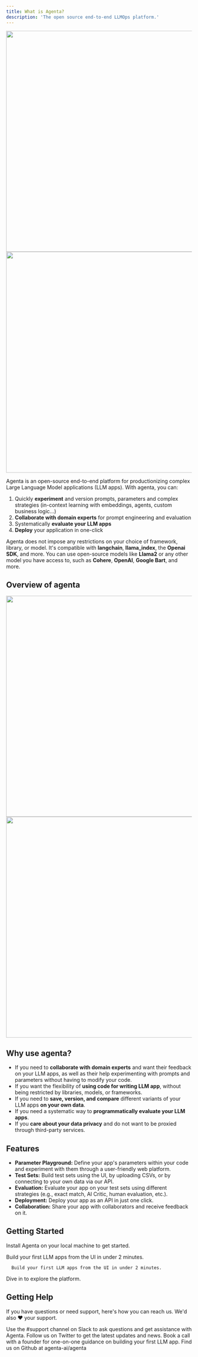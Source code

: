 ```yaml
---
title: What is Agenta?
description: 'The open source end-to-end LLMOps platform.'
---
```

<img className="dark:hidden" height="600" src="/images/agenta_mockup_whitebg.png" />
<img className="hidden dark:block" height="600" src="/images/agenta_mockup_blackbg.png" />

Agenta is an open-source end-to-end platform for productionizing complex Large Language Model applications (LLM apps). With agenta, you can:

1. Quickly **experiment** and version prompts, parameters and complex strategies (in-context learning with embeddings, agents, custom business logic...) 
2. **Collaborate with domain experts** for prompt engineering and evaluation
3. Systematically **evaluate your LLM apps**
4. **Deploy** your application in one-click

Agenta does not impose any restrictions on your choice of framework, library, or model. It's compatible with **langchain**, **llama_index**, the **Openai SDK**, and more. You can use open-source models like **Llama2** or any other model you have access to, such as **Cohere**, **OpenAI**, **Google Bart**, and more.

## Overview of agenta 

<img className="dark:hidden" height="600" src="/images/agenta_highlevel_whitebg.png" />
<img className="hidden dark:block" height="600" src="/images/agenta_highlevel_blackbg.png" />

## Why use agenta?

- If you need to **collaborate with domain experts** and want their feedback on your LLM apps, as well as their help experimenting with prompts and parameters without having to modify your code.
- If you want the flexibility of **using code for writing LLM app**, without being restricted by libraries, models, or frameworks.
- If you need to **save, version, and compare** different variants of your LLM apps **on your own data**.
- If you need a systematic way to **programmatically evaluate your LLM apps**.
- If you **care about your data privacy** and do not want to be proxied through third-party services.

## Features

- **Parameter Playground:** Define your app's parameters within your code and experiment with them through a user-friendly web platform.
- **Test Sets:** Build test sets using the UI, by uploading CSVs, or by connecting to your own data via our API.
- **Evaluation:** Evaluate your app on your test sets using different strategies (e.g., exact match, AI Critic, human evaluation, etc.).
- **Deployment:** Deploy your app as an API in just one click.
- **Collaboration:** Share your app with collaborators and receive feedback on it.


## Getting Started

<CardGroup cols={2}>
  <Card
    title="Installation"
    icon="screwdriver-wrench"
    href="/installation"
    color="#FF5733">
      Install Agenta on your local machine to get started.
  </Card>

  <Card
    title="Getting Started from the UI"
    icon="stars"
    href="getting-started-ui"
    color="#33FF57">
      Build your first LLM apps from the UI in under 2 minutes.
  </Card>
  <Card
    title="Getting Started from code"
    icon="code"
    color="#337BFF"
    href="getting-started-code">

      Build your first LLM apps from the UI in under 2 minutes.
  </Card>
  <Card
    title="Try for Free"
    icon="play"
    color="#FF33F6"
    href="https://cloud.agenta.ai">
      Dive in to explore the platform.
  </Card>

</CardGroup>

## Getting Help

If you have questions or need support, here's how you can reach us. We'd also ❤️ your support.

<CardGroup>
  <Card
    title="Join our Slack"
    icon="slack"
    href="https://join.slack.com/t/agenta-hq/shared_invite/zt-1zsafop5i-Y7~ZySbhRZvKVPV5DO_7IA"
    color="#5865F2">
    Use the #support channel on Slack to ask questions and get assistance with Agenta.  
    </Card>
  <Card
    title="Follow us on Twitter"
    icon="twitter"
    href="https://twitter.com/agenta_ai"
    color="#1DA1F2">
    Follow us on Twitter to get the latest updates and news.
  </Card>
  <Card title="Schedule a call" icon="phone" href="https://cal.com/mahmoud-mabrouk-ogzgey/demo">
    Book a call with a founder for one-on-one guidance on building your first LLM app.
  </Card>
  <Card
    title="Give us a star on GitHub"
    icon="star"
    href="https://github.com/agenta-ai/agenta"
    color="#fbbf24">
    Find us on Github at agenta-ai/agenta
  </Card>
</CardGroup>
